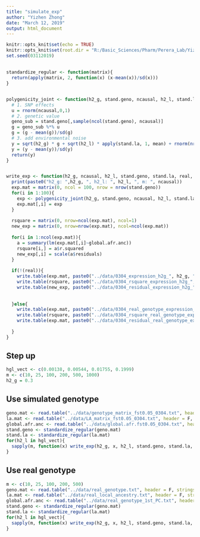 ---
title: "simulate_exp"
author: "Yizhen Zhong"
date: "March 12, 2019"
output: html_document
---

```{r setup, include=FALSE}
knitr::opts_knit$set(echo = TRUE)
knitr::opts_knit$set(root.dir = "R:/Basic_Sciences/Pharm/Perera_Lab/Yizhen/human_panel/human_panel/aa_0927/script")
set.seed(03112019)
```

##  

```{r}
standardize_regular <- function(matrix){
  return(apply(matrix, 2, function(x) (x-mean(x))/sd(x)))
}


polygenicity_joint <- function(h2_g, stand.geno, ncausal, h2_l, stand.la){
  # 1. SNP effects
  u = rnorm(ncausal,0,1)
  # 2. genetic value
  geno_sub = stand.geno[,sample(ncol(stand.geno), ncausal)]
  g = geno_sub %*% u
  g = (g - mean(g))/sd(g)
  # 3. add environmental noise
  y = sqrt(h2_g) * g + sqrt(h2_l) * apply(stand.la, 1, mean) + rnorm(nrow(stand.geno),0, sqrt(1-h2_g-h2_l))
  y = (y - mean(y))/sd(y)
  return(y)
}


write_exp <- function(h2_g, ncausal, h2_l, stand.geno, stand.la, real, global.afr.anc){
  print(paste0("h2_g: ",h2_g, ", h2_l: ", h2_l, ", m: ", ncausal))
  exp.mat = matrix(0, ncol = 100, nrow = nrow(stand.geno))
  for(i in 1:100){
    exp <- polygenicity_joint(h2_g, stand.geno, ncausal, h2_l, stand.la)
    exp.mat[,i] = exp
  }
  
  rsquare = matrix(0, nrow=ncol(exp.mat), ncol=1)
  new_exp = matrix(0, nrow=nrow(exp.mat), ncol=ncol(exp.mat))
  
  for(i in 1:ncol(exp.mat)){
    a = summary(lm(exp.mat[,i]~global.afr.anc))
    rsquare[i,] = a$r.squared
    new_exp[,i] = scale(a$residuals)
  }
  
  if(!(real)){
    write.table(exp.mat, paste0("../data/0304_expression_h2g_", h2_g, "_h2l_", h2_l, "_", ncausal, ".txt"), row.names = F, col.names = F, quote = F)
    write.table(rsquare, paste0("../data/0304_rsquare_expression_h2g_", h2_g, "_h2l_", h2_l, "_", ncausal, ".txt"), row.names = F, col.names = F, quote = F)
    write.table(new_exp, paste0("../data/0304_residual_expression_h2g_", h2_g, "_h2l_", h2_l, "_", ncausal, ".txt"), row.names = F, col.names = F, quote = F)
    
    
  }else{
    write.table(exp.mat, paste0("../data/0304_real_genotype_expression_h2g_", h2_g, "_h2l_", h2_l, "_", ncausal, ".txt"), row.names = F, col.names = F, quote = F)
    write.table(rsquare, paste0("../data/0304_rsquare_real_genotype_expression_h2g_", h2_g, "_h2l_", h2_l, "_", ncausal, ".txt"), row.names = F, col.names = F, quote = F)
    write.table(exp.mat, paste0("../data/0304_residual_real_genotype_expression_h2g_", h2_g, "_h2l_", h2_l, "_", ncausal, ".txt"), row.names = F, col.names = F, quote = F)
    
  }
}

```



## Step up
```{r}
hgl_vect <- c(0.00138, 0.00544, 0.01755, 0.1999)
m <- c(10, 25, 100, 200, 500, 1000)
h2_g = 0.3
```




## Use simulated genotype
```{r}
geno.mat <- read.table("../data/genotype_matrix_fst0.05_0304.txt", header = F, stringsAsFactors = F)
la.mat <- read.table("../data/LA_matrix_fst0.05_0304.txt", header = F, stringsAsFactors = F)
global.afr.anc <- read.table("../data/global.afr.fst0.05_0304.txt", header = F)[,1]
stand.geno <- standardize_regular(geno.mat)
stand.la <- standardize_regular(la.mat)
for(h2_l in hgl_vect){
  sapply(m, function(x) write_exp(h2_g, x, h2_l, stand.geno, stand.la, real = FALSE, global.afr.anc))
}
```


## Use real genotype
```{r}
m <- c(10, 25, 100, 200, 500)
geno.mat <- read.table("../data/real_genotype.txt", header = F, stringsAsFactors = F)
la.mat <- read.table("../data/real_local_ancestry.txt", header = F, stringsAsFactors = F)
global.afr.anc <- read.table("../data/real_genotype_1st_PC.txt", header = F)[,1]
stand.geno <- standardize_regular(geno.mat)
stand.la <- standardize_regular(la.mat)
for(h2_l in hgl_vect){
  sapply(m, function(x) write_exp(h2_g, x, h2_l, stand.geno, stand.la, real = TRUE, global.afr.anc))
}
```